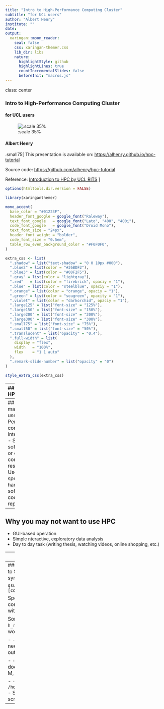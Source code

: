 ```yaml
---
title: "Intro to High-Performance Computing Cluster"
subtitle: "for UCL users"
author: "Albert Henry"
institute: ""
date:
output:
  xaringan::moon_reader:
    seal: false
    css: xaringan-themer.css
    lib_dir: libs
    nature:
      highlightStyle: github
      highlightLines: true
      countIncrementalSlides: false
      beforeInit: "macros.js"
---
```

class: center

### Intro to High-Performance Computing Cluster
#### for UCL users

![:scale 35%](img/doge_title.png)

#### Albert Henry

.small75[
This presentation is available on: [https://alhenry.github.io/hpc-tutorial](https://alhenry.github.io/hpc-tutorial)

Source code: [https://github.com/alhenry/hpc-tutorial](https://github.com/alhenry/hpc-tutorial)

Reference: [Introduction to HPC by UCL RITS](http://rits.github-pages.ucl.ac.uk/hpc-intro)
]

```r
options(htmltools.dir.version = FALSE)
```

```r
library(xaringanthemer)

mono_accent(
  base_color = "#01223F",
  header_font_google = google_font("Raleway"),
  text_font_google   = google_font("Lato", "400", "400i"),
  code_font_google   = google_font("Droid Mono"),
  text_font_size = "24px",
  header_font_weight = "bolder",
  code_font_size = "0.5em",
  table_row_even_background_color = "#F0F0F0",
)

extra_css <- list(
  ".shadow" = list("text-shadow" = "0 0 10px #000"),
  ".blue2" = list(color = "#36BDF2"),
  ".blue3" = list(color = "#00F2F5"),
  ".gray" = list(color = "lightgray"),
  ".red"   = list(color = "firebrick", opaciy = "1"),
  ".blue" = list(color = "steelblue", opaciy = "1"),
  ".orange" = list(color = "orange", opaciy = "1"),
  ".green" = list(color = "seagreen", opacity = "1"),
  ".violet" = list(color = "darkorchid", opaciy = "1"),
  ".large125" = list("font-size" = "125%"),
  ".large150" = list("font-size" = "150%"),
  ".large200" = list("font-size" = "200%"),
  ".large300" = list("font-size" = "300%"),
  ".small75" = list("font-size" = "75%"),
  ".small50" = list("font-size" = "50%"),
  ".translucent" = list("opacity" = "0.4"),
  ".full-width" = list(
    display = "flex",
    width   = "100%",
    flex    = "1 1 auto"
  ),
  ".remark-slide-number" = list("opacity" = "0")
)

style_extra_css(extra_css)
```

---
## What is an HPC system?

.small75[
A stand-alone resource for computationally intensive workloads, typically comprised of a multitude of independent processing and storage elements, designed to handle high volumes of data and/or large numbers of floating-point operations (FLOPS) with the highest possible performance

\- _UCL Research IT Service_
]

![:scale 95%](img/computing.png)

---
## Why you may want to use HPC
- Perform computationally intensive tasks
- Share data, software stack, or other computing resources
- Use HPC-specific hardware / software
- Test code / software reproducibility

--
## Why you may not want to use HPC
- GUI-based operation
- Simple nteractive, exploratory data analysis
- Day to day task (writing thesis, watching videos, online shopping, etc.)

---
### Job scheduler
![](http://rits.github-pages.ucl.ac.uk/hpc-intro/fig/restaurant_queue_manager.svg)

Both UCL Myriad & CS Cluster HPC system use Sun Grid Engine (SGE) scheduler

---
### Submitting jobs
.small75[
You can submit job to SGE scheduler with `qsub` command, following this syntax:

`qsub [options] [command [command_args] | -- [command_args]]`

Specifying `options` for requesting resources is commonly (and often better) done via a shell script, with the special comment line `#! <options>`.

Some common `options`  are:
- `-l h_rt=hours:minutes:seconds` - How much real-world time (walltime) will your job take to run?

- `-pe mpi <ncpus>` - How many CPUs does your job need? If you only need one CPU you can leave this out.

- `-l mem=<bytes>` - How much memory per process does your job need? Must be an integer followed by M, G, or T to specify Mega, Giga or Terabytes.

- `-wd /home/<your_UCL_id>/Scratch/<your_run_directory>` - Set the working directory to somewhere in your scratch space.
]
---



